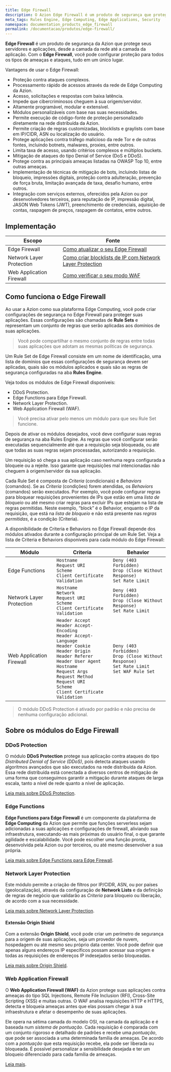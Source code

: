 ```yaml
---
title: Edge Firewall
description: O Azion Edge Firewall é um produto de segurança que protege desde a camada de rede até a camada de aplicação.
meta_tags: Rules Engine, Edge Computing, Edge Applications, Security
namespace: documentation_products_edge_firewall
permalink: /documentacao/produtos/edge-firewall/
---
```


**Edge Firewall** é um produto de segurança da Azion que protege seus servidores e aplicações, desde a camada da rede até a camada da aplicação. Com o **Edge Firewall**, você pode configurar proteção para todos os tipos de ameaças e ataques, tudo em um único lugar.

Vantagens de usar o Edge Firewall:

- Proteção contra ataques complexos.
- Processamento rápido de acessos através da rede de Edge Computing da Azion.
- Acesso, solicitações e respostas com baixa latência.
- Impede que cibercriminosos cheguem à sua origem/servidor.
- Altamente programável, modular e extensível.
- Módulos personalizáveis com base nas suas necessidades.
- Permite execução de código-fonte de proteção personalizado diretamente na rede distribuída da Azion.
- Permite criação de regras customizadas, blocklists e graylists com base em IP/CIDR, ASN ou localização do usuário.
- Protege aplicações contra tráfego malicioso da rede Tor e de outras fontes, incluindo botnets, malwares, proxies, entre outros.
- Limita taxa de acesso, usando critérios complexos e múltiplos buckets.
- Mitigação de ataques do tipo Denial of Service (DoS e DDoS).
- Protege contra as principais ameaças listadas na OWASP Top 10, entre outras ameaças.
- Implementação de técnicas de mitigação de bots, incluindo listas de bloqueio, impressões digitais, proteção contra adulteração, prevenção de força bruta, limitação avançada de taxa, desafio humano, entre outros.
- Integração com serviços externos, oferecidos pela Azion ou por desenvolvedores terceiros, para reputação de IP, impressão digital, JASON Web Tokens (JWT), preenchimento de credenciais, aquisição de contas, raspagem de preços, raspagem de contatos, entre outros.

## Implementação

| Escopo | Fonte |
|-------|--------|
| Edge Firewall | [Como atualizar o seu Edge Firewall](/pt-br/documentacao/produtos/guias/como-atualizar-seu-edge-firewall/) |
| Network Layer Protection | [Como criar blocklists de IP com Network Layer Protection](/pt-br/documentacao/produtos/guias/blacklists-enderecos-ip-edge/) |
| Web Application Firewall | [Como verificar o seu modo WAF](/pt-br/documentacao/produtos/guias/como-verificar-modo-do-seu-waf/) |

## Como funciona o Edge Firewall

Ao usar a Azion como sua plataforma Edge Computing, você pode criar configurações de segurança no Edge Firewall para proteger suas aplicações. Essas configurações são chamadas de **Rule Sets** e representam um conjunto de regras que serão aplicadas aos domínios de suas aplicações.

> Você pode compartilhar o mesmo conjunto de regras entre todas suas aplicações que adotam as mesmas políticas de segurança.

Um Rule Set de Edge Firewall consiste em um nome de identificação, uma lista de domínios que essas configurações de segurança devem ser aplicadas, quais são os módulos aplicados e quais são as regras de segurança configuradas na aba **Rules Engine**.

Veja todos os módulos de Edge Firewall disponíveis:

- DDoS Protection.
- Edge Functions para Edge Firewall.
- Network Layer Protection.
- Web Application Firewall (WAF).

> Você precisa ativar pelo menos um módulo para que seu Rule Set funcione.

Depois de ativar os módulos desejados, você deve configurar suas regras de segurança na aba Rules Engine. As regras que você configurar serão executadas sequencialmente até que a requisição seja bloqueada, ou até que todas as suas regras sejam processadas, autorizando a requisição.

Um requisição só chega a sua aplicação caso nenhuma regra configurada a bloqueie ou a rejeite. Isso garante que requisições mal intencionadas não cheguem à origem/servidor da sua aplicação.

Cada Rule Set é composta de *Criteria* (condicionais) e *Behaviors* (comandos). Se as *Criteria* (condições) forem atendidas, os *Behaviors* (comandos) serão executados. Por exemplo, você pode configurar regras para bloquear requisições provenientes de IPs que estão em uma *lista de bloqueio* ou até mesmo criar regras para excluir IPs que estejam na lista de regras permitidas. Neste exemplo, “block” é o Behavior, enquanto o IP da requisição, que está na *lista de bloqueio* e não está presente nas *regras permitidas*, é a condição (Criteria).

A disponibilidade de Criteria e Behaviors no Edge Firewall depende dos módulos ativados durante a configuração principal de um Rule Set. Veja a lista de Criteria e Behaviors disponíveis para cada módulo do Edge Firewall:

| Módulo | Criteria | Behavior |
|--------------------------|----------|----------|
| Edge Functions | `Hostname`<br /> `Request URI`<br /> `Scheme`<br /> `Client Certificate Validation` | `Deny (403 Forbidden)`<br /> `Drop (Close Without Response)`<br /> `Set Rate Limit` |
| Network Layer Protection | `Hostname`<br /> `Network`<br /> `Request URI`<br /> `Scheme`<br /> `Client Certificate Validation` | `Deny (403 Forbidden)`<br /> `Drop (Close Without Response)`<br /> `Set Rate Limit` |
| Web Application Firewall | `Header Accept`<br /> `Header Accept-Encoding`<br /> `Header Accept-Language`<br /> `Header Cookie`<br /> `Header Origin`<br /> `Header Referer`<br /> `Header User Agent`<br /> `Hostname`<br /> `Request Args`<br /> `Request Method`<br /> `Request URI`<br /> `Scheme`<br /> `Client Certificate Validation` | `Deny (403 Forbidden)`<br /> `Drop (Close Without Response)`<br /> `Set Rate Limit`<br /> `Set WAF Rule Set` |

> O módulo DDoS Protection é ativado por padrão e não precisa de nenhuma configuração adicional.

## Sobre os módulos do Edge Firewall

### DDoS Protection

O módulo **DDoS Protection** protege sua aplicação contra ataques do tipo *Distributed Denial of Service (DDoS)*, pois detecta ataques usando algoritmos avançados que são executados na rede distribuída da Azion. Essa rede distribuída está conectada a diversos centros de mitigação de uma forma que conseguimos garantir a mitigação durante ataques de larga escala, tanto a nível de rede quanto a nível de aplicação.

[Leia mais sobre DDoS Protection](/pt-br/documentacao/produtos/edge-firewall/ddos-protection/).

### Edge Functions

**Edge Functions para Edge Firewall** é um componente da plataforma de **Edge Computing** da Azion que permite que funções serverless sejam adicionadas a suas aplicações e configurações de firewall, aliviando sua infraestrutura, executando-as mais próximas do usuário final, o que garante agilidade e escalabilidade. Você pode escolher uma função pronta, desenvolvida pela Azion ou por terceiros, ou até mesmo desenvolver a sua própria.

[Leia mais sobre Edge Functions para Edge Firewall](/pt-br/documentacao/produtos/edge-firewall/edge-functions/firewall/).

### Network Layer Protection

Este módulo permite a criação de filtros por IP/CIDR, ASN, ou por países (geolocalização), através da configuração de **Network Lists** e da definição de regras de negócio que validarão as *Criteria* para bloqueio ou liberação, de acordo com a sua necessidade.

[Leia mais sobre Network Layer Protection](/pt-br/documentacao/produtos/edge-firewall/network-layer-protection/).

#### Extensão Origin Shield

Com a extensão **Origin Shield**, você pode criar um perímetro de segurança para a origem de suas aplicações, seja um provedor de nuvem, hospedagem ou até mesmo seu próprio data center. Você pode definir que apenas alguns endereços IP específicos possam acessar sua origem e todas as requisições de endereços IP indesejados serão bloqueadas.

[Leia mais sobre Origin Shield](/pt-br/documentacao/produtos/edge-firewall/network-layer-protection/#origin-shield).

### Web Application Firewall

O **Web Application Firewall (WAF)** da Azion protege suas aplicações contra ameaças do tipo SQL Injections, Remote File Inclusion (RFI), Cross-Site Scripting (XSS) e muitas outras. O WAF analisa requisições HTTP e HTTPS, detecta e bloqueia ameaças antes que elas possam chegar à sua infraestrutura e afetar o desempenho de suas aplicações. 

Ele opera na sétima camada do modelo OSI, na camada da aplicação e é baseada num *sistema de pontuação*. Cada requisição é comparada com um conjunto rigoroso e detalhado de padrões e recebe uma *pontuação*, que pode ser associada a uma determinada família de ameaças. De acordo com a *pontuação* que esta requisição recebe, ela pode ser liberada ou bloqueada. É possível personalizar a sensibilidade desejada e ter um bloqueio diferenciado para cada família de ameaças.

[Leia mais](/pt-br/documentacao/produtos/edge-firewall/web-application-firewall/).
